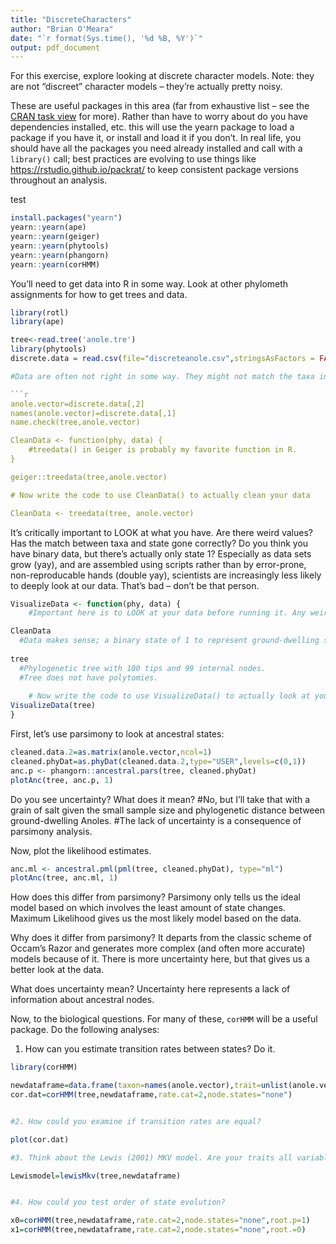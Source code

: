 ```yaml
---
title: "DiscreteCharacters"
author: "Brian O'Meara"
date: "`r format(Sys.time(), '%d %B, %Y')`"
output: pdf_document
---
```


For this exercise, explore looking at discrete character models. Note: they are not "discreet" character models -- they're actually pretty noisy.

These are useful packages in this area (far from exhaustive list -- see the [CRAN task view](https://cran.r-project.org/web/views/Phylogenetics.html) for more). Rather than have to worry about do you have dependencies installed, etc. this will use the yearn package to load a package if you have it, or install and load it if you don't. In real life, you should have all the packages you need already installed and call with a `library()` call; best practices are evolving to use things like [https://rstudio.github.io/packrat/](packrat) to keep consistent package versions throughout an analysis.

test

```r
install.packages("yearn")
yearn::yearn(ape)
yearn::yearn(geiger)
yearn::yearn(phytools)
yearn::yearn(phangorn)
yearn::yearn(corHMM)
```

You'll need to get data into R in some way. Look at other phylometh assignments for how to get trees and data.

```r
library(rotl)
library(ape)

tree<-read.tree('anole.tre')
library(phytools)
discrete.data = read.csv(file="discreteanole.csv",stringsAsFactors = FALSE, header = FALSE)

#Data are often not right in some way. They might not match the taxa in your tree, there may be missing data, etc. `geiger::treedata` is a great function for getting a tree and data that match, but your data may need other cleaning. Do it as a function so it's repeatable.

```r

anole.vector=discrete.data[,2]
names(anole.vector)=discrete.data[,1]
name.check(tree,anole.vector)

CleanData <- function(phy, data) {
	#treedata() in Geiger is probably my favorite function in R.
}

geiger::treedata(tree,anole.vector)

# Now write the code to use CleanData() to actually clean your data

CleanData <- treedata(tree, anole.vector) 
```

It's critically important to LOOK at what you have. Are there weird values? Has the match between taxa and state gone correctly? Do you think you have binary data, but there's actually only state 1? Especially as data sets grow (yay), and are assembled using scripts rather than by error-prone, non-reproducable hands (double yay), scientists are increasingly less likely to deeply look at our data. That's bad -- don't be that person.

```r
VisualizeData <- function(phy, data) {
	#Important here is to LOOK at your data before running it. Any weird values? Does it all make sense? What about your tree? Polytomies?

CleanData
  #Data makes sense; a binary state of 1 to represent ground-dwelling species and 0 for all others
  
tree
  #Phylogenetic tree with 100 tips and 99 internal nodes.
  #Tree does not have polytomies.
  
    # Now write the code to use VisualizeData() to actually look at your data
VisualizeData(tree)
}
```

First, let's use parsimony to look at ancestral states:

```r

cleaned.data.2=as.matrix(anole.vector,ncol=1)
cleaned.phyDat=as.phyDat(cleaned.data.2,type="USER",levels=c(0,1))
anc.p <- phangorn::ancestral.pars(tree, cleaned.phyDat)
plotAnc(tree, anc.p, 1)
```

Do you see uncertainty? What does it mean?
#No, but I'll take that with a grain of salt given the small sample size and phylogenetic distance between ground-dwelling Anoles.
#The lack of uncertainty is a consequence of parsimony analysis.

Now, plot the likelihood estimates.

```r
anc.ml <- ancestral.pml(pml(tree, cleaned.phyDat), type="ml")
plotAnc(tree, anc.ml, 1)
```

How does this differ from parsimony?
Parsimony only tells us the ideal model based on which involves the least amount of state changes. Maximum Likelihood gives us the most likely model based on the data.

Why does it differ from parsimony?
It departs from the classic scheme of Occam's Razor and generates more complex (and often more accurate) models because of it. There is more uncertainty here, but that gives us a better look at the data.

What does uncertainty mean?
Uncertainty here represents a lack of information about ancestral nodes.

Now, to the biological questions. For many of these, `corHMM` will be a useful package. Do the following analyses:


1. How can you estimate transition rates between states? Do it.
```r
library(corHMM)

newdataframe=data.frame(taxon=names(anole.vector),trait=unlist(anole.vector),stringsAsFactors=FALSE)
cor.dat=corHMM(tree,newdataframe,rate.cat=2,node.states="none")


#2. How could you examine if transition rates are equal?

plot(cor.dat)

#3. Think about the Lewis (2001) MKV model. Are your traits all variable? Will using this make sense for your data? Try using it. Do results change?

Lewismodel=lewisMkv(tree,newdataframe)


#4. How could you test order of state evolution?

x0=corHMM(tree,newdataframe,rate.cat=2,node.states="none",root.p=1)
x1=corHMM(tree,newdataframe,rate.cat=2,node.states="none",root.=0)

```